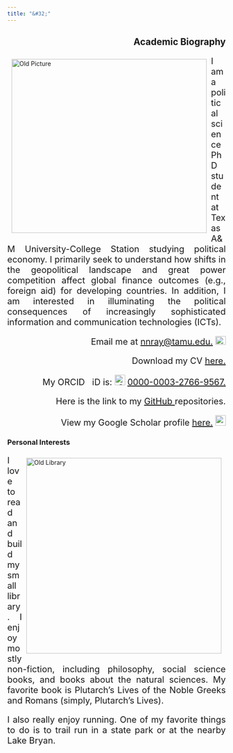 ```yaml
---
title: "&#32;"
---
```

<section>
<h1 align="right"> Academic Biography </h1>
  <p> <img src="Old_Picture.jpg" alt="Old Picture" style="float:left;padding:10px;width:450px;height:400px;">
  </p>
  <p align="justify" style = "font-size:20px;"> I am a political science PhD student at Texas A&M University-College Station studying political economy. I primarily seek to understand how shifts in the geopolitical landscape and great power competition affect global finance outcomes (e.g., foreign aid) for developing countries. In addition, I am interested in illuminating the political consequences of increasingly sophisticated information and communication technologies (ICTs).
  </p>
  <p style = "font-size:20px;" align="right"> Email me at <a href = "mailto: nnray@tamu.edu">nnray@tamu.edu.</a> <img src="gmail.png" style="width:24px;height:20px;">
  </p>
  <p style = "font-size:20px;" align="right"> Download my CV <a href=Ray_CV.pdf>here. <i class="glyphicon glyphicon-save"></i></a>
  </p>
  <p style = "font-size:20px;" align="right"> My ORCID<i class="fa fa-regular fa-registered" style="font-size: 0.6em;position:absolute;"></i> &nbsp; iD is: <img alt="ORCID logo" src="https://info.orcid.org/wp-content/uploads/2019/11/orcid_16x16.png" width="24" height="24"/> <a href=https://orcid.org/0000-0003-2766-9567> 0000-0003-2766-9567. </a>
  </p>
  <p style = "font-size:20px;" align="right"> Here is the link to my <a href=https://github.com/nnray> GitHub <i class="fa fa-github fa-lg"></i></a> repositories.
  </p>
  <p style = "font-size:20px;" align="right"> View my Google Scholar profile <a href=https://scholar.google.com/citations?hl=en&user=d9-Ls4YAAAAJ>here.</a> <img src="googlescholar.png" style="width:24px;height:24px;">
  </p>

<section>
<h1 align="left"> Personal Interests </h1>
  <p> <img src="Old_Library.jpg" alt="Old Library" style="float:right;padding:10px;width:450px;height:450px">
  </p>
  <p align="justify" style="font-size:20px;"> I love to read and build my small library. I enjoy mostly non-fiction, including philosophy, social science books, and books about the natural sciences. My favorite book is Plutarch's Lives of the Noble Greeks and Romans (simply, Plutarch's Lives).
  </p>
  <p align="justify" style="font-size:20px;"> I also really enjoy running. One of my favorite things to do is to trail run in a state park or at the nearby Lake Bryan.
  </p>
</section>